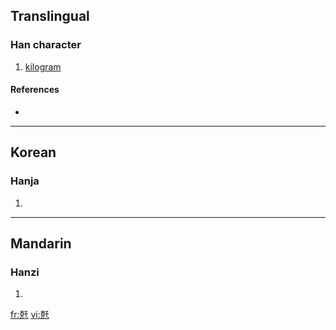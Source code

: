 ==Translingual==

===Han character===
{{Han char|rn=10|rad=儿|as=08|sn=10|four=|canj=十山竹十 (JUHJ)|ids=⿺[[克]][[千]]}}

# [[kilogram]]

====References====
* {{Han ref|kx=0125.191|dkj=01383|dj=0265.250|hdz=10273.101|uh=515B|ud=20827|bh=A25A|bd=41562}}

----

==Korean==

===Hanja===
{{ko-hanja|hangeul=천|rv=cheon|mr=ch'ŏn}}

# {{defn|Korean|sort=儿08}}

----

==Mandarin==

===Hanzi===
{{cmn-hanzi|pin=[[qiān]] ([[qian1]])|wg=ch'ien<sup>1</sup>}}

# {{defn|Mandarin|sort=儿08}}

[[fr:兛]]
[[vi:兛]]